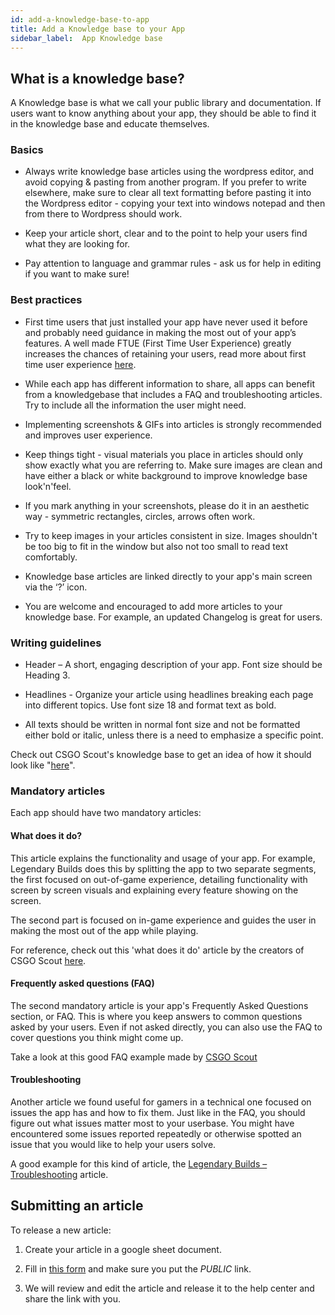 ```yaml
---
id: add-a-knowledge-base-to-app
title: Add a Knowledge base to your App
sidebar_label:  App Knowledge base
---
```


## What is a knowledge base?

A Knowledge base is what we call your public library and documentation. If users want to know anything about your app, they should be able to find it in the knowledge base and educate themselves.

### Basics

* Always write knowledge base articles using the wordpress editor, and avoid copying & pasting from another program. If you prefer to write elsewhere, make sure to clear all text formatting before pasting it into the Wordpress editor - copying your text into windows notepad and then from there to Wordpress should work.

* Keep your article short, clear and to the point to help your users find what they are looking for.

* Pay attention to language and grammar rules - ask us for help in editing if you want to make sure!

### Best practices

* First time users that just installed your app have never used it before and probably need guidance in making the most out of your app’s features. A well made FTUE (First Time User Experience) greatly increases the chances of retaining your users, read more about first time user experience [here](https://medium.com/overwolf/apps-ftue-best-practices-670dd4fb2b10).

* While each app has different information to share, all apps can benefit from a knowledgebase that includes a FAQ and troubleshooting articles. Try to include all the information the user might need.

* Implementing screenshots & GIFs into articles is strongly recommended and improves user experience.

* Keep things tight - visual materials you place in articles should only show exactly what you are referring to. Make sure images are clean and have either a black or white background to improve knowledge base look'n'feel.

* If you mark anything in your screenshots, please do it in an aesthetic way - symmetric rectangles, circles, arrows often work.

* Try to keep images in your articles consistent in size. Images shouldn't be too big to fit in the window but also not too small to read text comfortably.

* Knowledge base articles are linked directly to your app's main screen via the ‘?’ icon.

* You are welcome and encouraged to add more articles to your knowledge base. For example, an updated Changelog is great for users.

### Writing guidelines

* Header – A short, engaging description of your app. Font size should be Heading 3.

* Headlines - Organize your article using headlines breaking each page into different topics. Use font size 18 and format text as bold.

* All texts should be written in normal font size and not be formatted either bold or italic, unless there is a need to emphasize a specific point.

Check out CSGO Scout's knowledge base to get an idea of how it should look like "[here](https://support.overwolf.com/support/solutions/folders/9000191098)".

### Mandatory articles

Each app should have two mandatory articles:

#### What does it do?

This article explains the functionality and usage of your app. For example, Legendary Builds does this by splitting the app to two separate segments, the first focused on out-of-game experience, detailing functionality with screen by screen visuals and explaining every feature showing on the screen.

The second part is focused on in-game experience and guides the user in making the most out of the app while playing.

For reference, check out this 'what does it do' article by the creators of CSGO Scout [here](https://support.overwolf.com/support/solutions/articles/9000179411-what-is-csgo-scout-).

#### Frequently asked questions (FAQ)

The second mandatory article is your app's Frequently Asked Questions section, or FAQ. This is where you keep answers to common questions asked by your users. Even if not asked directly, you can also use the FAQ to cover questions you think might come up.

Take a look at this good FAQ example made by [CSGO Scout](https://support.overwolf.com/support/solutions/articles/9000179555-csgo-scout-faq)

#### Troubleshooting

Another article we found useful for gamers in a technical one focused on issues the app has and how to fix them. Just like in the FAQ, you should figure out what issues matter most to your userbase. You might have encountered some issues reported repeatedly or otherwise spotted an issue that you would like to help your users solve. 

A good example for this kind of article, the [Legendary Builds – Troubleshooting](https://support.overwolf.com/support/solutions/articles/9000180372-legendary-builds-troubleshooting) article.

## Submitting an article

To release a new article:

1. Create your article in a google sheet document.

2. Fill in [this form](https://form.jotform.com/overwolf/help-center-article-submit) and make sure you put the *PUBLIC* link.

3. We will review and edit the article and release it to the help center and share the link with you.
